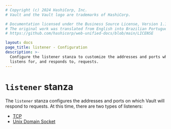 ```yaml
---
# Copyright (c) 2024 HashiCorp, Inc.
# Vault and the Vault logo are trademarks of HashiCorp.

# Documentation licensed under the Business Source License, Version 1.1.
# The original work was translated from English into Brazilian Portuguese.
# https://github.com/hashicorp/web-unified-docs/blob/main/LICENSE

layout: docs
page_title: listener - Configuration
description: >-
  Configure the listener stanza to customize the addresses and ports where Vault
  listens for, and responds to, requests.
---
```


# `listener` stanza

The `listener` stanza configures the addresses and ports on which Vault will
respond to requests. At this time, there are two types of listeners:
- [TCP][tcp]
- [Unix Domain Socket][unix]

[tcp]: /vault/docs/configuration/listener/tcp
[unix]: /vault/docs/configuration/listener/unix
